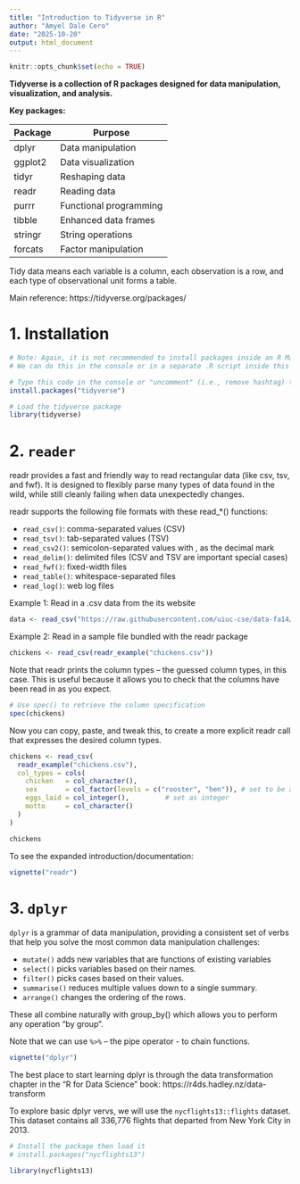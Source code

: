 ```yaml
---
title: "Introduction to Tidyverse in R"
author: "Amyel Dale Cero"
date: "2025-10-20"
output: html_document
---
```


```r
knitr::opts_chunk$set(echo = TRUE)
```

**Tidyverse is a collection of R packages designed for data manipulation, visualization, and analysis.**

**Key packages:**

| Package  | Purpose                       |
|----------|-------------------------------|
| dplyr    | Data manipulation             |
| ggplot2  | Data visualization            |
| tidyr    | Reshaping data                |
| readr    | Reading data                  |
| purrr    | Functional programming        |
| tibble   | Enhanced data frames          |
| stringr  | String operations             |
| forcats  | Factor manipulation           |

Tidy data means each variable is a column, each observation is a row, and each type of observational unit forms a table.

Main reference: https://tidyverse.org/packages/

# 1. Installation

```r

# Note: Again, it is not recommended to install packages inside an R Markdown.
# We can do this in the console or in a separate .R script inside this R Project.

# Type this code in the console or "uncomment" (i.e., remove hashtag) the line
install.packages("tidyverse")

```

```r

# Load the tidyverse package
library(tidyverse)

```
# 2. `reader`

readr provides a fast and friendly way to read rectangular data (like csv, tsv, and fwf). It is designed to flexibly parse many types of data found in the wild, while still cleanly failing when data unexpectedly changes.

readr supports the following file formats with these read_*() functions:

- `read_csv()`: comma-separated values (CSV)
- `read_tsv()`: tab-separated values (TSV)
- `read_csv2()`: semicolon-separated values with , as the decimal mark
- `read_delim()`: delimited files (CSV and TSV are important special cases)
- `read_fwf()`: fixed-width files
- `read_table()`: whitespace-separated files
- `read_log()`: web log files


Example 1: Read in a .csv data from the its website

```r

data <- read_csv("https://raw.githubusercontent.com/uiuc-cse/data-fa14/gh-pages/data/iris.csv")

```
Example 2: Read in a sample file bundled with the readr package

```r

chickens <- read_csv(readr_example("chickens.csv"))

```
Note that readr prints the column types – the guessed column types, in this case. This is useful because it allows you to check that the columns have been read in as you expect. 

```r

# Use spec() to retrieve the column specification
spec(chickens)

```
Now you can copy, paste, and tweak this, to create a more explicit readr call that expresses the desired column types. 

```r

chickens <- read_csv(
  readr_example("chickens.csv"),
  col_types = cols(
    chicken   = col_character(),
    sex       = col_factor(levels = c("rooster", "hen")), # set to be a factor with levels rooster and hen
    eggs_laid = col_integer(),         # set as integer
    motto     = col_character()
  )
)

chickens

```

To see the expanded introduction/documentation:

```r

vignette("readr")

```

# 3. `dplyr`

`dplyr` is a grammar of data manipulation, providing a consistent set of verbs that help you solve the most common data manipulation challenges:

- `mutate()` adds new variables that are functions of existing variables
- `select()` picks variables based on their names.
- `filter()` picks cases based on their values.
- `summarise()` reduces multiple values down to a single summary.
- `arrange()` changes the ordering of the rows.

These all combine naturally with group_by() which allows you to perform any operation “by group”. 

Note that we can use `%>%` – the pipe operator - to chain functions.

```r

vignette("dplyr")

```

The best place to start learning dplyr is through the data transformation chapter in the "R for Data Science" book: https://r4ds.hadley.nz/data-transform

To explore basic dplyr vervs, we will use the `nycflights13::flights` dataset.
This dataset contains all 336,776 flights that departed from New York City in 2013.

```r

# Install the package then load it
# install.packages("nycflights13")

library(nycflights13)

```





